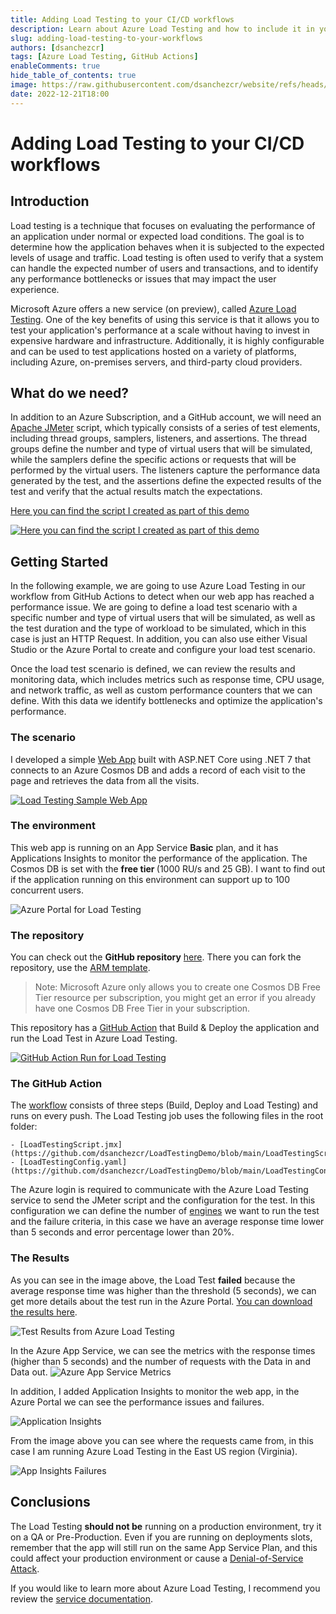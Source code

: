 ```yaml
---
title: Adding Load Testing to your CI/CD workflows
description: Learn about Azure Load Testing and how to include it in your GitHub Actions.
slug: adding-load-testing-to-your-workflows
authors: [dsanchezcr]
tags: [Azure Load Testing, GitHub Actions]
enableComments: true
hide_table_of_contents: true
image: https://raw.githubusercontent.com/dsanchezcr/website/refs/heads/main/static/img/blog/2022-12-21-LoadTesting/LoadTestingWebApp.jpg
date: 2022-12-21T18:00
---
```

# Adding Load Testing to your CI/CD workflows

## Introduction
Load testing is a technique that focuses on evaluating the performance of an application under normal or expected load conditions. The goal is to determine how the application behaves when it is subjected to the expected levels of usage and traffic. Load testing is often used to verify that a system can handle the expected number of users and transactions, and to identify any performance bottlenecks or issues that may impact the user experience.
<!--truncate-->
Microsoft Azure offers a new service (on preview), called [Azure Load Testing](https://azure.microsoft.com/products/load-testing). One of the key benefits of using this service is that it allows you to test your application's performance at a scale without having to invest in expensive hardware and infrastructure. Additionally, it is highly configurable and can be used to test applications hosted on a variety of platforms, including Azure, on-premises servers, and third-party cloud providers.

## What do we need?
In addition to an Azure Subscription, and a GitHub account, we will need an [Apache JMeter](https://jmeter.apache.org) script, which typically consists of a series of test elements, including thread groups, samplers, listeners, and assertions. The thread groups define the number and type of virtual users that will be simulated, while the samplers define the specific actions or requests that will be performed by the virtual users. The listeners capture the performance data generated by the test, and the assertions define the expected results of the test and verify that the actual results match the expectations.

[Here you can find the script I created as part of this demo](https://raw.githubusercontent.com/dsanchezcr/LoadTestingDemo/main/LoadTestingScript.jmx)

[![Here you can find the script I created as part of this demo](../static/img/blog/2022-12-21-LoadTesting/JMeterScript.jpg)](https://raw.githubusercontent.com/dsanchezcr/LoadTestingDemo/main/LoadTestingScript.jmx)

## Getting Started
In the following example, we are going to use Azure Load Testing in our workflow from GitHub Actions to detect when our web app has reached a performance issue. We are going to define a load test scenario with a specific number and type of virtual users that will be simulated, as well as the test duration and the type of workload to be simulated, which in this case is just an HTTP Request. In addition, you can also use either Visual Studio or the Azure Portal to create and configure your load test scenario.

Once the load test scenario is defined, we can review the results and monitoring data, which includes metrics such as response time, CPU usage, and network traffic, as well as custom performance counters that we can define. With this data we identify bottlenecks and optimize the application's performance.

### The scenario
I developed a simple [Web App](https://loadtestingweb.azurewebsites.net) built with ASP.NET Core using .NET 7 that connects to an Azure Cosmos DB and adds a record of each visit to the page and retrieves the data from all the visits.

[![Load Testing Sample Web App](../static/img/blog/2022-12-21-LoadTesting/LoadTestingWebApp.jpg)](https://loadtestingweb.azurewebsites.net)

### The environment
This web app is running on an App Service <strong>Basic</strong> plan, and it has Applications Insights to monitor the performance of the application. The Cosmos DB is set with the <strong>free tier </strong>(1000 RU/s and 25 GB). I want to find out if the application running on this environment can support up to 100 concurrent users.

![Azure Portal for Load Testing](../static/img/blog/2022-12-21-LoadTesting/AzurePortal.jpg)

### The repository
You can check out the **GitHub repository** [here](https://github.com/dsanchezcr/LoadTestingDemo). There you can fork the repository, use the [ARM template](https://portal.azure.com/#create/Microsoft.Template/uri/https%3A%2F%2Fraw.githubusercontent.com%2Fdsanchezcr%2FLoadTestingDemo%2Fmain%2FARM%2Ftemplate.json).


> Note: Microsoft Azure only allows you to create one Cosmos DB Free Tier resource per subscription, you might get an error if you already have one Cosmos DB Free Tier in your subscription.

This repository has a [GitHub Action](https://github.com/dsanchezcr/LoadTestingDemo/actions/runs/3745714572) that Build & Deploy the application and run the Load Test in Azure Load Testing.

[![GitHub Action Run for Load Testing](../static/img/blog/2022-12-21-LoadTesting/GitHubActionRun.jpg)](https://github.com/dsanchezcr/LoadTestingDemo/actions/runs/3745714572)

### The GitHub Action
The [workflow](https://raw.githubusercontent.com/dsanchezcr/LoadTestingDemo/main/.github/workflows/workflow.yml) consists of three steps (Build, Deploy and Load Testing) and runs on every push. The Load Testing job uses the following files in the root folder:

 	- [LoadTestingScript.jmx](https://github.com/dsanchezcr/LoadTestingDemo/blob/main/LoadTestingScript.jmx)
 	- [LoadTestingConfig.yaml](https://github.com/dsanchezcr/LoadTestingDemo/blob/main/LoadTestingConfig.yaml)

The Azure login is required to communicate with the Azure Load Testing service to send the JMeter script and the configuration for the test. In this configuration we can define the number of [engines](https://learn.microsoft.com/azure/load-testing/concept-load-testing-concepts#test-engine) we want to run the test and the failure criteria, in this case we have an average response time lower than 5 seconds and error percentage lower than 20%.

### The Results
As you can see in the image above, the Load Test <strong>failed</strong> because the average response time was higher than the threshold (5 seconds), we can get more details about the test run in the Azure Portal. [You can download the results here](https://raw.githubusercontent.com/dsanchezcr/LoadTestingDemo/main/engine1_results.csv).

![Test Results from Azure Load Testing](../static/img/blog/2022-12-21-LoadTesting/TestResult.jpg)

In the Azure App Service, we can see the metrics with the response times (higher than 5 seconds) and the number of requests with the Data in and Data out. 
![Azure App Service Metrics](../static/img/blog/2022-12-21-LoadTesting/AppServiceMetrics.jpg)

In addition, I added Application Insights to monitor the web app, in the Azure Portal we can see the performance issues and failures.

![Application Insights](../static/img/blog/2022-12-21-LoadTesting/AppInsightsPerformance.jpg)

From the image above you can see where the requests came from, in this case I am running Azure Load Testing in the East US region (Virginia).

![App Insights Failures](../static/img/blog/2022-12-21-LoadTesting/AppInsightsFailures.jpg)

## Conclusions
The Load Testing <strong>should not be</strong> running on a production environment, try it on a QA or Pre-Production. Even if you are running on deployments slots, remember that the app will still run on the same App Service Plan, and this could affect your production environment or cause a [Denial-of-Service Attack](https://en.wikipedia.org/wiki/Denial-of-service_attack).

If you would like to learn more about Azure Load Testing, I recommend you review the [service documentation](https://learn.microsoft.com/azure/load-testing).